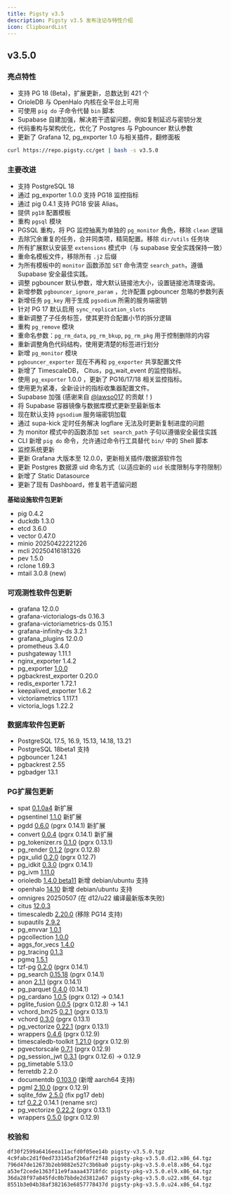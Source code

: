 ```yaml
---
title: Pigsty v3.5
description: Pigsty v3.5 发布注记与特性介绍
icon: ClipboardList
---
```


## v3.5.0

### 亮点特性

- 支持 PG 18 (Beta)，扩展更新，总数达到 421 个
- OrioleDB 与 OpenHalo 内核在全平台上可用
- 可使用 `pig do` 子命令代替 `bin` 脚本
- Supabase 自建加强，解决若干遗留问题，例如复制延迟与密钥分发
- 代码重构与架构优化，优化了 Postgres 与 Pgbouncer 默认参数
- 更新了 Grafana 12, pg_exporter 1.0 与相关插件，翻修面板

```bash
curl https://repo.pigsty.cc/get | bash -s v3.5.0
```

### 主要改进

- 支持 PostgreSQL 18
- 通过 pg_exporter 1.0.0 支持 PG18 监控指标
- 通过 pig 0.4.1 支持 PG18 安装 Alias。
- 提供 `pg18` 配置模板
- 重构 `pgsql` 模块
- PGSQL 重构，将 PG 监控抽离为单独的 `pg_monitor` 角色，移除 `clean` 逻辑
- 去除冗余重复的任务，合并同类项，精简配置。移除 `dir/utils` 任务块
- 所有扩展默认安装至 `extensions` 模式中（与 supabase 安全实践保持一致）
- 重命名模板文件，移除所有 `.j2` 后缀
- 为所有模板中的 `monitor` 函数添加 `SET` 命令清空 `search_path`，遵循 Supabase 安全最佳实践。
- 调整 pgbouncer 默认参数，增大默认链接池大小，设置链接池清理查询。
- 新增参数 `pgbouncer_ignore_param` ，允许配置 pgbouncer 忽略的参数列表
- 新增任务 `pg_key` 用于生成 `pgsodium` 所需的服务端密钥
- 针对 PG 17 默认启用 `sync_replication_slots`
- 重新调整了子任务标签，使其更符合配置小节的拆分逻辑
- 重构 `pg_remove` 模块
- 重命名参数：`pg_rm_data`, `pg_rm_bkup`, `pg_rm_pkg` 用于控制删除的内容
- 重新调整角色代码结构，使用更清楚的标签进行划分
- 新增 `pg_monitor` 模块
- `pgbouncer_exporter` 现在不再和 `pg_exporter` 共享配置文件
- 新增了 TimescaleDB， Citus，pg_wait_event 的监控指标。
- 使用 `pg_exporter` 1.0.0 ，更新了 PG16/17/18 相关监控指标。
- 使用更为紧凑，全新设计的指标收集器配置文件。
- Supabase 加强 (感谢来自 [@lawso017](https://github.com/lawso017) 的贡献！)
- 将 Supabase 容器镜像与数据库模式更新至最新版本
- 现在默认支持 `pgsodium` 服务端密钥加载
- 通过 supa-kick 定时任务解决 logflare 无法及时更新复制进度的问题
- 为 monitor 模式中的函数添加 `set search_path` 子句以遵循安全最佳实践
- CLI 新增 `pig do` 命令，允许通过命令行工具替代 `bin/` 中的 Shell 脚本
- 监控系统更新
- 更新 Grafana 大版本至 12.0.0，更新相关插件/数据源软件包
- 更新 Postgres 数据源 uid 命名方式（以适应新的 `uid` 长度限制与字符限制）
- 新增了 Static Datasource
- 更新了现有 Dashboard，修复若干遗留问题

**基础设施软件包更新**

- pig 0.4.2
- duckdb 1.3.0
- etcd 3.6.0
- vector 0.47.0
- minio 20250422221226
- mcli 20250416181326
- pev 1.5.0
- rclone 1.69.3
- mtail 3.0.8 (new)

### 可观测性软件包更新

- grafana 12.0.0
- grafana-victorialogs-ds 0.16.3
- grafana-victoriametrics-ds 0.15.1
- grafana-infinity-ds 3.2.1
- grafana_plugins 12.0.0
- prometheus 3.4.0
- pushgateway 1.11.1
- nginx_exporter 1.4.2
- pg_exporter [1.0.0](https://github.com/pgsty/pg_exporter/releases/tag/v1.0.0)
- pgbackrest_exporter 0.20.0
- redis_exporter 1.72.1
- keepalived_exporter 1.6.2
- victoriametrics 1.117.1
- victoria_logs 1.22.2

### 数据库软件包更新

- PostgreSQL 17.5, 16.9, 15.13, 14.18, 13.21
- PostgreSQL 18beta1 支持
- pgbouncer 1.24.1
- pgbackrest 2.55
- pgbadger 13.1

### PG扩展包更新

- spat [0.1.0a4](https://github.com/Florents-Tselai/spat) 新扩展
- pgsentinel [1.1.0](https://github.com/pgsentinel/pgsentinel/releases/tag/v1.1.0) 新扩展
- pgdd [0.6.0](https://github.com/rustprooflabs/pgdd) (pgrx 0.14.1) 新扩展
- convert [0.0.4](https://github.com/rustprooflabs/convert) (pgrx 0.14.1) 新扩展
- pg_tokenizer.rs [0.1.0](https://github.com/tensorchord/pg_tokenizer.rs) (pgrx 0.13.1)
- pg_render [0.1.2](https://github.com/mkaski/pg_render) (pgrx 0.12.8)
- pgx_ulid [0.2.0](https://github.com/pksunkara/pgx_ulid) (pgrx 0.12.7)
- pg_idkit [0.3.0](https://github.com/VADOSWARE/pg_idkit) (pgrx 0.14.1)
- pg_ivm [1.11.0](https://github.com/sraoss/pg_ivm)
- orioledb [1.4.0 beta11](https://github.com/orioledb/orioledb) 新增 debian/ubuntu 支持
- openhalo [14.10](https://github.com/HaloTech-Co-Ltd/openHalo) 新增 debian/ubuntu 支持
- omnigres 20250507 (在 d12/u22 编译最新版本失败)
- citus [12.0.3](https://github.com/citusdata/citus/releases/tag/v13.0.3)
- timescaledb [2.20.0](https://github.com/timescale/timescaledb/releases/tag/2.20.0) (移除 PG14 支持)
- supautils [2.9.2](https://github.com/supabase/supautils/releases/tag/v2.9.2)
- pg_envvar [1.0.1](https://github.com/theory/pg-envvar/releases/tag/v1.0.1)
- pgcollection [1.0.0](https://github.com/aws/pgcollection/releases/tag/v1.0.0)
- aggs_for_vecs [1.4.0](https://github.com/pjungwir/aggs_for_vecs/releases/tag/1.4.0)
- pg_tracing [0.1.3](https://github.com/DataDog/pg_tracing/releases/tag/v0.1.3)
- pgmq [1.5.1](https://github.com/pgmq/pgmq/releases/tag/v1.5.1)
- tzf-pg [0.2.0](https://github.com/ringsaturn/tzf-pg/releases/tag/v0.2.0) (pgrx 0.14.1)
- pg_search [0.15.18](https://github.com/paradedb/paradedb/releases/tag/v0.15.18) (pgrx 0.14.1)
- anon [2.1.1](https://gitlab.com/dalibo/postgresql_anonymizer/-/tree/latest/debian?ref_type=heads) (pgrx 0.14.1)
- pg_parquet [0.4.0](https://github.com/CrunchyData/pg_parquet/releases/tag/v0.3.2) (0.14.1)
- pg_cardano [1.0.5](https://github.com/Fell-x27/pg_cardano/commits/master/) (pgrx 0.12) -> 0.14.1
- pglite_fusion [0.0.5](https://github.com/frectonz/pglite-fusion/releases/tag/v0.0.5) (pgrx 0.12.8) -> 14.1
- vchord_bm25 [0.2.1](https://github.com/tensorchord/VectorChord-bm25/releases/tag/0.2.1) (pgrx 0.13.1)
- vchord [0.3.0](https://github.com/tensorchord/VectorChord/releases/tag/0.3.0) (pgrx 0.13.1)
- pg_vectorize [0.22.1](https://github.com/ChuckHend/pg_vectorize/releases/tag/v0.22.1) (pgrx 0.13.1)
- wrappers [0.4.6](https://github.com/supabase/wrappers/releases/tag/v0.4.6) (pgrx 0.12.9)
- timescaledb-toolkit [1.21.0](https://github.com/timescale/timescaledb-toolkit/releases/tag/1.21.0) (pgrx 0.12.9)
- pgvectorscale [0.7.1](https://github.com/timescale/pgvectorscale/releases/tag/0.7.1) (pgrx 0.12.9)
- pg_session_jwt [0.3.1](https://github.com/neondatabase/pg_session_jwt/releases/tag/v0.3.1) (pgrx 0.12.6) -> 0.12.9
- pg_timetable 5.13.0
- ferretdb 2.2.0
- documentdb [0.103.0](https://github.com/FerretDB/documentdb/releases/tag/v0.103.0-ferretdb-2.2.0) (新增 aarch64
支持)
- pgml [2.10.0](https://github.com/postgresml/postgresml/releases/tag/v2.10.0) (pgrx 0.12.9)
- sqlite_fdw [2.5.0](https://github.com/pgspider/sqlite_fdw/releases/tag/v2.5.0) (fix pg17 deb)
- tzf [0.2.2](https://github.com/ringsaturn/pg-tzf/releases/tag/v0.2.2) 0.14.1 (rename src)
- pg_vectorize [0.22.2](https://github.com/ChuckHend/pg_vectorize/releases/tag/v0.22.2) (pgrx 0.13.1)
- wrappers [0.5.0](https://github.com/supabase/wrappers/releases/tag/v0.5.0) (pgrx 0.12.9)

### 校验和

```bash
df30f2599a6416eea11acfd0f05ee14b pigsty-v3.5.0.tgz
4c9fabc2d1f0ed733145af2b6aff2f48 pigsty-pkg-v3.5.0.d12.x86_64.tgz
796d47de12673b2eb9882e527c3b6ba0 pigsty-pkg-v3.5.0.el8.x86_64.tgz
a53ef2cede1363f11e9faaaa43718fdc pigsty-pkg-v3.5.0.el9.x86_64.tgz
36da28f97a845fdc0b7bbde2d3812a67 pigsty-pkg-v3.5.0.u22.x86_64.tgz
8551b3e04b38af382163e6857778437d pigsty-pkg-v3.5.0.u24.x86_64.tgz
```
